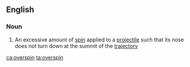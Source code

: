 ==English==

===Noun===
{{en-noun|-}}

# An excessive amount of [[spin]] applied to a [[projectile]] such that its nose does not turn down at the summit of the [[trajectory]]

[[ca:overspin]]
[[ta:overspin]]